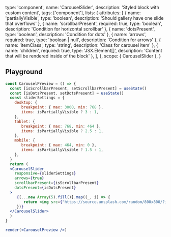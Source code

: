
  type: 'component',
  name: 'CarouselSlider',
  description: 'Styled block with custom content',
  tags: ['component'],
  lists: {
    attributes: [
      { name: 'partiallyVisible', type: 'boolean', description: 'Should gallery have one slide that overflows' },
      { name: 'scrollbarPresent', required: true, type: 'boolean', description: 'Condition for horizontal scrollbar' },
      { name: 'dotsPresent', type: 'boolean', description: 'Condition for dots' },
      { name: 'arrows', required: true, type: 'boolean | null', description: 'Condition for arrows' },
      { name: 'itemClass', type: 'string', description: 'Class for carousel item' },
      { name: 'children', required: true, type: 'JSX.Element[]', description: 'Content that will be rendered inside of the block' },
    ],
  },
  scope: { CarouselSlider },
}

## Playground

```jsx live render
const CarouselPreview = () => {
  const [isScrollbarPresent, setScrollbarPresent] = useState()
  const [isDotsPresent, setDotsPresent] = useState()
  const sliderSettings = {
    desktop: {
       breakpoint: { max: 3000, min: 768 },
       items: isPartiallyVisible ? 3 : 1,
    },
    tablet: {
       breakpoint: { max: 768, min: 464 },
       items: isPartiallyVisible ? 2.5 : 1,
    },
    mobile: {
       breakpoint: { max: 464, min: 0 },
       items: isPartiallyVisible ? 1.5 : 1,
    },
  }
  return (
  <CarouselSlider
    responsive={sliderSettings}
    arrows={true}
    scrollbarPresent={isScrollbarPresent}
    dotsPresent={isDotsPresent}
  >
     {[...new Array(5).fill()].map((_, i) => {
        return <img src={"https://source.unsplash.com/random/800x800/?img=" + i} alt="" style={{width: "300px"}}/>
     })}
  </CarouselSlider>
  )
}

render(<CarouselPreview />)
```
